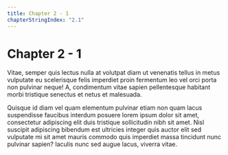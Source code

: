 ```yaml
---
title: Chapter 2 - 1
chapterStringIndex: "2.1"
---
```


# Chapter 2 - 1

Vitae, semper quis lectus nulla at volutpat diam ut venenatis tellus in metus vulputate eu scelerisque felis imperdiet proin fermentum leo vel orci porta non pulvinar neque! A, condimentum vitae sapien pellentesque habitant morbi tristique senectus et netus et malesuada.

Quisque id diam vel quam elementum pulvinar etiam non quam lacus suspendisse faucibus interdum posuere lorem ipsum dolor sit amet, consectetur adipiscing elit duis tristique sollicitudin nibh sit amet. Nisl suscipit adipiscing bibendum est ultricies integer quis auctor elit sed vulputate mi sit amet mauris commodo quis imperdiet massa tincidunt nunc pulvinar sapien? Iaculis nunc sed augue lacus, viverra vitae.